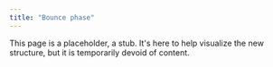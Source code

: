 ```yaml
---
title: "Bounce phase"
---
```


This page is a placeholder, a stub. It's here to help visualize the new structure, but it is temporarily devoid of content.
